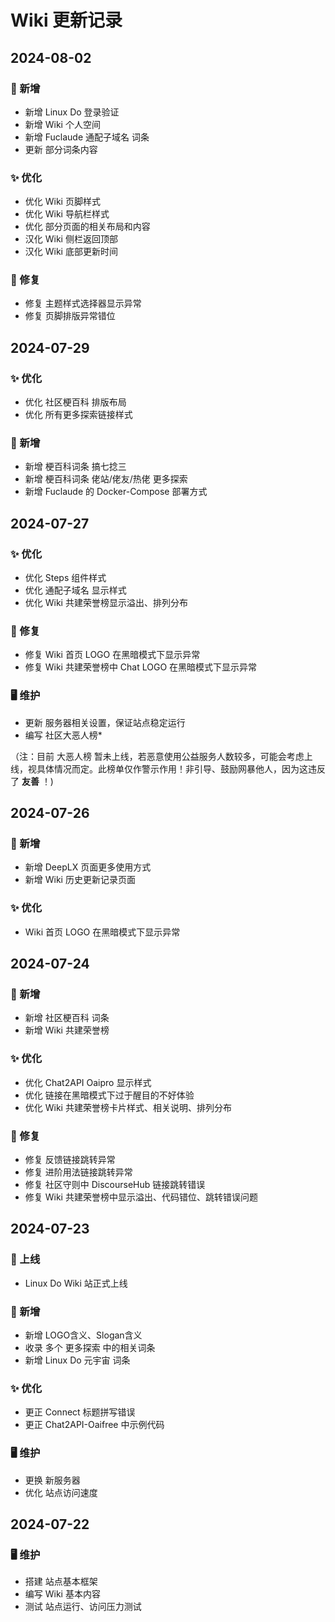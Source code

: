 # Wiki 更新记录
## 2024-08-02

### 📝 新增
- 新增 Linux Do 登录验证
- 新增 Wiki 个人空间
- 新增 Fuclaude 通配子域名 词条
- 更新 部分词条内容

### ✨ 优化
- 优化 Wiki 页脚样式
- 优化 Wiki 导航栏样式
- 优化 部分页面的相关布局和内容
- 汉化 Wiki 侧栏返回顶部
- 汉化 Wiki 底部更新时间

### 🐛 修复
- 修复 主题样式选择器显示异常
- 修复 页脚排版异常错位

## 2024-07-29

### ✨ 优化
- 优化 社区梗百科 排版布局
- 优化 所有更多探索链接样式

### 📝 新增
- 新增 梗百科词条 搞七捻三
- 新增 梗百科词条 佬站/佬友/热佬 更多探索
- 新增 Fuclaude 的 Docker-Compose 部署方式

## 2024-07-27

### ✨ 优化
- 优化 Steps 组件样式
- 优化 通配子域名 显示样式
- 优化 Wiki 共建荣誉榜显示溢出、排列分布

### 🐛 修复
- 修复 Wiki 首页 LOGO 在黑暗模式下显示异常
- 修复 Wiki 共建荣誉榜中 Chat LOGO 在黑暗模式下显示异常


### 🖥️ 维护
- 更新 服务器相关设置，保证站点稳定运行
- 编写 社区大恶人榜*

（注：目前 大恶人榜 暂未上线，若恶意使用公益服务人数较多，可能会考虑上线，视具体情况而定。此榜单仅作警示作用！非引导、鼓励网暴他人，因为这违反了 **友善** ！)

## 2024-07-26

### 📝 新增
- 新增 DeepLX 页面更多使用方式
- 新增 Wiki 历史更新记录页面

### ✨ 优化
- Wiki 首页 LOGO 在黑暗模式下显示异常


## 2024-07-24

### 📝 新增
- 新增 社区梗百科 词条
- 新增 Wiki 共建荣誉榜

### ✨ 优化
- 优化 Chat2API Oaipro 显示样式
- 优化 链接在黑暗模式下过于醒目的不好体验
- 优化 Wiki 共建荣誉榜卡片样式、相关说明、排列分布

### 🐛 修复
- 修复 反馈链接跳转异常
- 修复 进阶用法链接跳转异常
- 修复 社区守则中 DiscourseHub 链接跳转错误
- 修复 Wiki 共建荣誉榜中显示溢出、代码错位、跳转错误问题


## 2024-07-23

### 🎉 上线
- Linux Do Wiki 站正式上线

### 📝 新增
- 新增 LOGO含义、Slogan含义
- 收录 多个 更多探索 中的相关词条
- 新增 Linux Do 元宇宙 词条

### ✨ 优化
- 更正 Connect 标题拼写错误
- 更正 Chat2API-Oaifree 中示例代码

### 🖥️ 维护
- 更换 新服务器
- 优化 站点访问速度

## 2024-07-22

### 🖥️ 维护
- 搭建 站点基本框架
- 编写 Wiki 基本内容
- 测试 站点运行、访问压力测试
